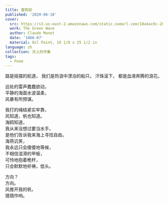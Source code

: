 ---
title: 雷雨前
published: '2020-06-18'
cover:
  src: https://s3.us-east-2.amazonaws.com/static.somarl.com/10a4ac0c-280b-409b-a3a9-99059e880fcd/Monet-The-Green-Wave-1866.jpg
  work: The Green Wave
  author: Claude Monet
  date: '1866-67'
  material: Oil Paint, 19 1/8 x 25 1/2 in
language: zh
collection: 天上的市集
tags:
  - Poem
---

<section className="flex-center">
<section>
路是摇摆的航道，  
我们是热浪中漂泊的船只，  
汗珠滚下，  
都是血液奔腾的浪花。

远处的雷声蠢蠢欲动，  
平静的海面水波温柔，  
风暴有所预谋。

我打的绳结紧实牢靠，  
风知道，帆也知道。  
海鸥知道，  
我从来没想过要当水手，  
是他们告诉我来海上寻找自由。  
海燕讥笑，  
我永远只会傻傻地等候，  
不相信湿滑的甲板，  
可怜地抱着桅杆，  
只会默默地祈祷，低头。

方向？  
方向。  
风推开我的帆，  
猎猎作响。

</section>
</section>
